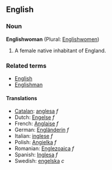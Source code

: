 ==English==
===Noun===
'''Englishwoman''' (Plural: [[Englishwomen]])

#A female native inhabitant of England.

===Related terms===
*[[English]]
*[[Englishman]]

====Translations====
*[[Catalan]]: [[anglesa]] ''f''
*Dutch: [[Engelse]] ''f''
*French: [[Anglaise]] ''f''
*German: [[Engländerin]] ''f''
*Italian: [[inglese]] ''f''
*Polish: [[Angielka]] ''f''
*Romanian: [[Englezoaica]] ''f''
*Spanish: [[Inglesa]] ''f''
*Swedish: [[engelska]] ''c''